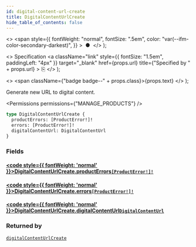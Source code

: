 ```yaml
---
id: digital-content-url-create
title: DigitalContentUrlCreate
hide_table_of_contents: false
---
```


  <>
    <span
      style={{
        fontWeight: "normal",
        fontSize: ".5em",
        color: "var(--ifm-color-secondary-darkest)",
      }}
    >
      &nbsp;●&nbsp;
    </span>
  </>
);

  <>
    Specification
    <a
      className="link"
      style={{ fontSize: "1.5em", paddingLeft: "4px" }}
      target="\_blank"
      href={props.url}
      title={"Specified by " + props.url}
    >
      ⎘
    </a>
  </>
);

  <>
    <span className={"badge badge--" + props.class}>{props.text}</span>
  </>
);

Generate new URL to digital content.

<Permissions permissions={"MANAGE_PRODUCTS"} />

```graphql
type DigitalContentUrlCreate {
  productErrors: [ProductError!]!
  errors: [ProductError!]!
  digitalContentUrl: DigitalContentUrl
}
```

### Fields

#### [<code style={{ fontWeight: 'normal' }}>DigitalContentUrlCreate.<b>productErrors</b></code>](#)<Bullet />[`[ProductError!]!`](../../../api-reference/products/objects/product-error) <Badge class="secondary" text="non-null"/> <Badge class="secondary" text="object"/> <Badge class="secondary" text="products"/>

>

#### [<code style={{ fontWeight: 'normal' }}>DigitalContentUrlCreate.<b>errors</b></code>](#)<Bullet />[`[ProductError!]!`](../../../api-reference/products/objects/product-error) <Badge class="secondary" text="non-null"/> <Badge class="secondary" text="object"/> <Badge class="secondary" text="products"/>

>

#### [<code style={{ fontWeight: 'normal' }}>DigitalContentUrlCreate.<b>digitalContentUrl</b></code>](#)<Bullet />[`DigitalContentUrl`](../../../api-reference/miscellaneous/objects/digital-content-url) <Badge class="secondary" text="object"/> <Badge class="secondary" text="miscellaneous"/>

>

### Returned by

[`digitalContentUrlCreate`](../../../api-reference/miscellaneous/mutations/digital-content-url-create) <Badge class="secondary" text="mutation"/>

